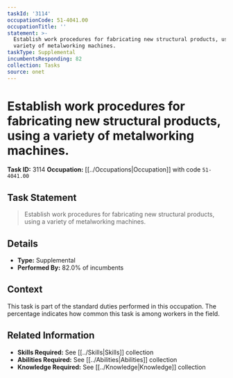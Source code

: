 ```yaml
---
taskId: '3114'
occupationCode: 51-4041.00
occupationTitle: ''
statement: >-
  Establish work procedures for fabricating new structural products, using a
  variety of metalworking machines.
taskType: Supplemental
incumbentsResponding: 82
collection: Tasks
source: onet
---
```

# Establish work procedures for fabricating new structural products, using a variety of metalworking machines.

**Task ID:** 3114
**Occupation:** [[../Occupations|Occupation]] with code `51-4041.00`

## Task Statement

> Establish work procedures for fabricating new structural products, using a variety of metalworking machines.

## Details

- **Type:** Supplemental
- **Performed By:** 82.0% of incumbents

## Context

This task is part of the standard duties performed in this occupation. The percentage indicates how common this task is among workers in the field.

## Related Information

- **Skills Required:** See [[../Skills|Skills]] collection
- **Abilities Required:** See [[../Abilities|Abilities]] collection
- **Knowledge Required:** See [[../Knowledge|Knowledge]] collection
